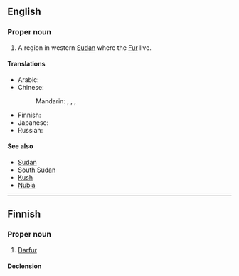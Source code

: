 ==English==
{{wikipedia}}

===Proper noun===
{{en-proper noun}}

# A region in western [[Sudan]] where the [[Fur]] live.

====Translations====
{{trans-top|region in western Sudan where the Fur live}}
* Arabic: {{t|ar|دَار فُور|f}}
* Chinese:
*: Mandarin: {{t+|cmn|達爾富爾|sc=Hani}}, {{t+|cmn|达尔富尔|tr=Dá'ěrfù'ěr|sc=Hani}}, {{t|cmn|達佛|sc=Hani}}, {{t|cmn|达佛|tr=Dáfó|sc=Hani}}
{{trans-mid}}
* Finnish: {{t|fi|Darfur}}
* Japanese: {{t|ja|ダルフール|tr=Darufūru|sc=Jpan}}
* Russian: {{t+|ru|Дарфу́р|m}}
{{trans-bottom}}

====See also====
* [[Sudan]]
* [[South Sudan]]
* [[Kush]]
* [[Nubia]]

----

==Finnish==

===Proper noun===
{{fi-proper noun}}

# [[Darfur#English|Darfur]]

====Declension====
{{fi-decl-risti|n=sg|Darfur|||a|i=0}}